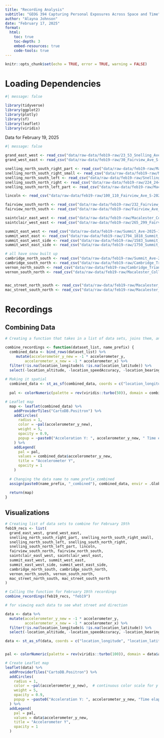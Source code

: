 ```yaml
---
title: "Recording Analysis"
subtitle: "GEOG 394 Capturing Personal Exposures Across Space and Time"
author: "Alayna Johnson"
date: "February 17, 2025"
format:
  html:
    toc: true
    toc-depth: 3
    embed-resources: true
    code-tools: true
---
```


```r
knitr::opts_chunk$set(echo = TRUE, error = TRUE, warning = FALSE)
```


# Loading Dependencies

```r
#| message: false

library(tidyverse)
library(ggplot2)
library(plotly)
library(sf)
library(leaflet)
library(viridis)
```


Data for February 19, 2025

```r
#| message: false

grand_east_west <- read_csv("data/raw-data/feb19-raw/23_53_Snelling_Ave_S-2025-19-2_3-33-02 PM.csv")
grand_west_east <- read_csv("data/raw-data/feb19-raw/30_Fairview_Ave_S-2025-19-2_3-40-03 PM.csv")

snelling_north_south_right_part <- read_csv("data/raw-data/feb19-raw/Macalester_College-2025-19-2_3-41-54 PM.csv")
snelling_north_south_right_small <- read_csv("data/raw-data/feb19-raw/Macalester_College-2025-19-2_4-02-02 PM.csv")
snelling_north_south_left <- read_csv("data/raw-data/feb19-raw/Snelling_Ave_N-2025-19-2_3-47-43 PM.csv")
snelling_south_north_right <- read_csv("data/raw-data/feb19-raw/224_244_Snelling_Ave_S-2025-19-2_3-54-16 PM.csv")
snelling_south_north_left_part <- read_csv("data/raw-data/feb19-raw/Macalester_College-2025-19-2_3-31-46 PM.csv")

lincoln <- read_csv("data/raw-data/feb19-raw/100_110_Fairview_Ave_S-2025-19-2_4-17-30 PM.csv")

fairview_south_north <- read_csv("data/raw-data/feb19-raw/232_Fairview_Ave_S-2025-19-2_3-44-20 PM.csv")
fairview_north_south <- read_csv("data/raw-data/feb19-raw/Fairview_Ave_N-2025-19-2_3-27-57 PM.csv")

saintclair_east_west <- read_csv("data/raw-data/feb19-raw/Macalester_College-2025-19-2_3-43-07 PM.csv")
saintclair_west_east <- read_csv("data/raw-data/feb19-raw/265_299_Fairview_Ave_S-2025-19-2_3-29-41 PM.csv")

summit_east_west <- read_csv("data/raw-data/feb19-raw/Summit_Ave-2025-19-2_3-26-14 PM.csv")
summit_west_east <- read_csv("data/raw-data/feb19-raw/1794_1818_Summit_Ave-2025-19-2_3-45-53 PM.csv")
summit_east_west_side <- read_csv("data/raw-data/feb19-raw/1583_Summit_Ave-2025-19-2_3-56-43 PM.csv")
summit_west_east_side <- read_csv("data/raw-data/feb19-raw/1750_Summit_Ave-2025-19-2_4-00-23 PM.csv")

# all have snow built up
cambridge_north_south <- read_csv("data/raw-data/feb19-raw/Summit_Ave-2025-19-2_4-12-59 PM.csv")
cambridge_south_north <- read_csv("data/raw-data/feb19-raw/Cambridge_Triangle-2025-19-2_4-06-21 PM.csv")
vernon_north_south <- read_csv("data/raw-data/feb19-raw/Cambridge_Triangle-2025-19-2_4-14-51 PM.csv")
vernon_south_north <- read_csv("data/raw-data/feb19-raw/Macalester_College-2025-19-2_4-05-24 PM.csv")


mac_street_north_south <- read_csv("data/raw-data/feb19-raw/Macalester_College-2025-19-2_4-03-06 PM.csv")
mac_street_south_north <- read_csv("data/raw-data/feb19-raw/Macalester_College-2025-19-2_4-24-20 PM.csv")

```

# Recordings

## Combining Data

```r
# Creating a function that takes in a list of data sets, joins them, and creates a simple visualization using leaflet

combine_recordings <- function(dataset_list, name_prefix) {
  combined_data <- bind_rows(dataset_list) %>%
     mutate(accelerometer_y_new = -1 * accelerometer_y,
         accelerometer_x_new = -1 * accelerometer_x) %>%
  filter(!is.na(location_longitude)& !is.na(location_latitude)) %>%
  select(-location_altitude, -location_speedAccuracy, -location_bearingAccuracy, - location_altitudeAboveMeanSeaLevel, -location_bearing, -location_horizontalAccuracy, -location_verticalAccuracy, -location_speed, -accelerometerUncalibrated_z, -accelerometerUncalibrated_x, -accelerometerUncalibrated_y, -accelerometerUncalibrated_local_time, -accelerometer_x, -accelerometer_y, -accelerometer_local_time)
  
# Making it spatial
  combined_data <- st_as_sf(combined_data, coords = c("location_longitude", "location_latitude"), crs = 4326)
  
  pal <- colorNumeric(palette = rev(viridis::turbo(50)), domain = combined_data$accelerometer_y_new)

# Leaflet map
  map <- leaflet(combined_data) %>%
    addProviderTiles("CartoDB.Positron") %>%
    addCircles(
      radius = 1,
      color = ~pal(accelerometer_y_new),
      weight = 5,
      opacity = 0.9,
      popup = ~paste0("Acceleration Y: ", accelerometer_y_new, " Time elapsed: ", seconds_elapsed)
    ) %>%
    addLegend(
      pal = pal, 
      values = combined_data$accelerometer_y_new, 
      title = "Accelerometer Y",
      opacity = 1
    )
  
  # Changing the data name to name_prefix_combined
  assign(paste0(name_prefix, "_combined"), combined_data, envir = .GlobalEnv)
  
  return(map)
}

```

## Visualizations

```r
# Creating list of data sets to combine for February 19th
feb19_recs <- list(
  grand_east_west, grand_west_east,
  snelling_north_south_right_part, snelling_north_south_right_small,
  snelling_north_south_left, snelling_south_north_right,
  snelling_south_north_left_part, lincoln,
  fairview_south_north, fairview_north_south,
  saintclair_east_west, saintclair_west_east,
  summit_east_west, summit_west_east,
  summit_east_west_side, summit_west_east_side,
  cambridge_north_south, cambridge_south_north,
  vernon_north_south, vernon_south_north,
  mac_street_north_south, mac_street_south_north
)

# Calling the function for February 19th recordings
combine_recordings(feb19_recs, "feb19")

```





```r
# for viewing each data to see what street and direction

data <- data %>%
  mutate(accelerometer_y_new = -1 * accelerometer_y,
         accelerometer_x_new = -1 * accelerometer_x) %>%
  filter(!is.na(location_longitude)& !is.na(location_latitude)) %>%
  select(-location_altitude, -location_speedAccuracy, -location_bearingAccuracy, - location_altitudeAboveMeanSeaLevel, -location_bearing, -location_horizontalAccuracy, -location_verticalAccuracy, -location_speed, -accelerometerUncalibrated_z, -accelerometerUncalibrated_x, -accelerometerUncalibrated_y, -accelerometerUncalibrated_local_time, -accelerometer_x, -accelerometer_y, -accelerometer_local_time)

data <- st_as_sf(data, coords = c("location_longitude", "location_latitude"), crs = 4326)


pal <- colorNumeric(palette = rev(viridis::turbo(100)), domain = data$accelerometer_y_new)

# Create Leaflet map
leaflet(data) %>%
  addProviderTiles("CartoDB.Positron") %>%
  addCircles(
    radius = 1,
    color = ~pal(accelerometer_y_new),  # continuous color scale for y acceleration
    weight = 5,
    opacity = 0.9,
    popup = ~paste0("Acceleration Y: ", accelerometer_y_new, "Time elapsed: ", seconds_elapsed)
  ) %>%
  addLegend(
    pal = pal, 
    values = data$accelerometer_y_new, 
    title = "Accelerometer Y",
    opacity = 1
  )
```

